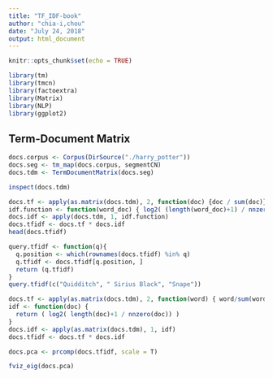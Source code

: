 ```yaml
---
title: "TF_IDF-book"
author: "chia-i,chou"
date: "July 24, 2018"
output: html_document
---
```


```r
knitr::opts_chunk$set(echo = TRUE)
```



```r
library(tm)
library(tmcn)
library(factoextra)
library(Matrix)
library(NLP)
library(ggplot2)
```

## Term-Document Matrix
```r
docs.corpus <- Corpus(DirSource("./harry_potter"))
docs.seg <- tm_map(docs.corpus, segmentCN)
docs.tdm <- TermDocumentMatrix(docs.seg)
```

```r
inspect(docs.tdm)
```

```r
docs.tf <- apply(as.matrix(docs.tdm), 2, function(doc) {doc / sum(doc)})
idf.function <- function(word_doc) { log2( (length(word_doc)+1) / nnzero(word_doc) ) }
docs.idf <- apply(docs.tdm, 1, idf.function)
docs.tfidf <- docs.tf * docs.idf
head(docs.tfidf)
```

```r
query.tfidf <- function(q){
  q.position <- which(rownames(docs.tfidf) %in% q)
  q.tfidf <- docs.tfidf[q.position, ]
  return (q.tfidf)
}
query.tfidf(c("Quidditch", " Sirius Black", "Snape"))
```

```r
docs.tf <- apply(as.matrix(docs.tdm), 2, function(word) { word/sum(word) })
idf <- function(doc) {
  return ( log2( length(doc)+1 / nnzero(doc)) )
}
docs.idf <- apply(as.matrix(docs.tdm), 1, idf)
docs.tfidf <- docs.tf * docs.idf
```

```r
docs.pca <- prcomp(docs.tfidf, scale = T)
```

```r
fviz_eig(docs.pca)
```